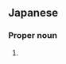 ==Japanese==
{{ja-kanjitab|宮|路}}

===Proper noun===
{{ja-pos|proper|みやじ}}

# {{surname|lang=ja|sort=みやじ}}